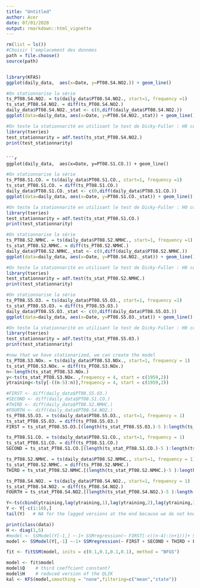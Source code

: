 ```yaml
---
title: "Untitled"
author: Acer
date: 07/01/2020
output: rmarkdown::html_vignette
---
```

```r

rm(list = ls())
#Choisir l'emplacement des données
path = file.choose()
source(path)


library(KFAS)
ggplot(daily_data,  aes(x=Date, y=PT08.S4.NO2.)) + geom_line()

```
```r
#On stationnarise la série
ts_PT08.S4.NO2. = ts(daily_data$PT08.S4.NO2., start=1, frequency =1)
ts_stat_PT08.S4.NO2. = diff(ts_PT08.S4.NO2.)
daily_data$PT08.S4.NO2._stat <- c(0,diff(daily_data$PT08.S4.NO2.))
ggplot(data=daily_data, aes(x=Date, y=PT08.S4.NO2._stat)) + geom_line()


```


```r
#On teste la stationnarité en utilisant le test de Dicky-Fuller : H0 correspond à l'hypothèse de non stationnarité : présence d'une racine unitaire dans l'équation canonique de la série, ici la p-value est 0.01 donc on rejette H0 , la série est bien stationnaire
library(tseries)
test_stationnarity = adf.test(ts_stat_PT08.S4.NO2.)
print(test_stationnarity)
```
```

```r
ggplot(daily_data,  aes(x=Date, y=PT08.S1.CO.)) + geom_line()
```

```r
#On stationnarise la série
ts_PT08.S1.CO. = ts(daily_data$PT08.S1.CO., start=1, frequency =1)
ts_stat_PT08.S1.CO. = diff(ts_PT08.S1.CO.)
daily_data$PT08.S1.CO._stat <- c(0,diff(daily_data$PT08.S1.CO.))
ggplot(data=daily_data, aes(x=Date, y=PT08.S1.CO._stat)) + geom_line()
```


```r
#On teste la stationnarité en utilisant le test de Dicky-Fuller : H0 correspond à l'hypothèse de non stationnarité : présence d'une racine unitaire dans l'équation canonique de la série, ici la p-value est 0.01 donc on rejette H0 , la série est bien stationnaire
library(tseries)
test_stationnarity = adf.test(ts_stat_PT08.S1.CO.)
print(test_stationnarity)
```
```r
#On stationnarise la série
ts_PT08.S2.NMHC. = ts(daily_data$PT08.S2.NMHC., start=1, frequency =1)
ts_stat_PT08.S2.NMHC. = diff(ts_PT08.S2.NMHC.)
daily_data$PT08.S2.NMHC._stat <- c(0,diff(daily_data$PT08.S2.NMHC.))
ggplot(data=daily_data, aes(x=Date, y=PT08.S4.NO2._stat)) + geom_line()

```
```r
#On teste la stationnarité en utilisant le test de Dicky-Fuller : H0 correspond à l'hypothèse de non stationnarité : présence d'une racine unitaire dans l'équation canonique de la série, ici la p-value est 0.01 donc on rejette H0 , la série est bien stationnaire
library(tseries)
test_stationnarity = adf.test(ts_stat_PT08.S2.NMHC.)
print(test_stationnarity)
```
```r
#On stationnarise la série
ts_PT08.S5.O3. = ts(daily_data$PT08.S5.O3., start=1, frequency =1)
ts_stat_PT08.S5.O3. = diff(ts_PT08.S5.O3.)
daily_data$PT08.S5.O3._stat <- c(0,diff(daily_data$PT08.S5.O3.))
ggplot(data=daily_data, aes(x=Date, y=PT08.S5.O3._stat)) + geom_line()
```
```r
#On teste la stationnarité en utilisant le test de Dicky-Fuller : H0 correspond à l'hypothèse de non stationnarité : présence d'une racine unitaire dans l'équation canonique de la série, ici la p-value est 0.01 donc on rejette H0 , la série est bien stationnaire
library(tseries)
test_stationnarity = adf.test(ts_stat_PT08.S5.O3.)
print(test_stationnarity)
```
```r
#now that we have stationarized, we can create the model
ts_PTO8.S3.NOx. = ts(daily_data$PT08.S3.NOx., start=1, frequency = 1)
ts_stat_PTO8.S3.NOx. = diff(ts_PTO8.S3.NOx.)
n<-length(ts_stat_PTO8.S3.NOx.)
y<-ts(ts_stat_PTO8.S3.NOx. ,frequency = 4, start = c(1959,2))
ytraining<-ts(y[-((n-5):n)],frequency = 4, start = c(1959,2))

#FIRST <- diff(daily_data$PT08.S5.O3.)
#SECOND <- diff(daily_data$PT08.S1.CO.)
#THIRD <- diff(daily_data$PT08.S2.NMHC.)
#FOURTH <- diff(daily_data$PT08.S4.NO2.)
ts_PT08.S5.O3. = ts(daily_data$PT08.S5.O3., start=1, frequency = 1)
ts_stat_PT08.S5.O3. = diff(ts_PT08.S5.O3.)
FIRST = ts_stat_PT08.S5.O3.[(length(ts_stat_PT08.S5.O3.)-5 ):length(ts_stat_PT08.S5.O3.)]

ts_PT08.S1.CO. = ts(daily_data$PT08.S1.CO., start=1, frequency = 1)
ts_stat_PT08.S1.CO. = diff(ts_PT08.S1.CO.)
SECOND = ts_stat_PT08.S1.CO.[(length(ts_stat_PT08.S1.CO.)-5 ):length(ts_stat_PT08.S1.CO.)]

ts_PT08.S2.NMHC. = ts(daily_data$PT08.S2.NMHC., start=1, frequency = 1)
ts_stat_PT08.S2.NMHC. = diff(ts_PT08.S2.NMHC.)
THIRD = ts_stat_PT08.S2.NMHC.[(length(ts_stat_PT08.S2.NMHC.)-5 ):length(ts_stat_PT08.S2.NMHC.)]

ts_PT08.S4.NO2. = ts(daily_data$PT08.S4.NO2., start=1, frequency = 1)
ts_stat_PT08.S4.NO2. = diff(ts_PT08.S4.NO2.)
FOURTH = ts_stat_PT08.S4.NO2.[(length(ts_stat_PT08.S4.NO2.)-5 ):length(ts_stat_PT08.S4.NO2.)]

Y<-ts(cbind(ytraining,lag(ytraining,1),lag(ytraining,2),lag(ytraining,3),lag(ytraining,4),lag(ytraining,5),lag(ytraining,6),lag(ytraining,7),lag(ytraining,8),lag(ytraining,9),lag(ytraining,10)))
Y <- Y[-c(1:10),]
tail(Y)   # NA for the lagged versions at the end because we do not know the future!

```
```r
print(class(data))
H <- diag(1,5)
#model <- SSModel(Y[-1,] ~-1+ SSMregression(~ FIRST[-c((n-4):(n+1))]+ SECOND[-c((n-4):(n+1))]+ THIRD[-c((n-4):(n+1))] + FOURTH[-c((n-4):(n+1))], Q=diag(NA,4),R=t(matrix(rep(diag(1,4),5),nrow=4))), H)
model <- SSModel(Y[,-1] ~-1+ SSMregression(~ FIRST + SECOND + THIRD + FOURTH, Q=diag(NA,4),R=t(matrix(rep(diag(1,4),5),nrow=4))), H)

```
```r


fit <- fitSSM(model, inits = c(0.1,0.1,0.1,0.1), method = "BFGS")

model <- fit$model
model$Q    # third coeffcient constant?
model$H    # reduced version of the QLIK
kal <- KFS(model,smoothing = "none",filtering=c("mean","state"))

```
